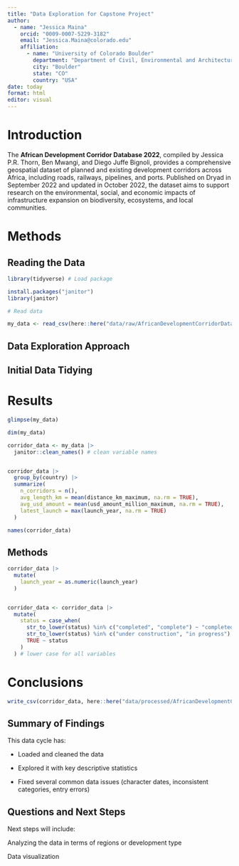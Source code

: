 ```yaml
---
title: "Data Exploration for Capstone Project"
author:
  - name: "Jessica Maina"
    orcid: "0009-0007-5229-3182"
    email: "Jessica.Maina@colorado.edu"
    affiliation:
      - name: "University of Colorado Boulder"
        department: "Department of Civil, Environmental and Architectural Engineering"
        city: "Boulder"
        state: "CO"
        country: "USA"
date: today
format: html
editor: visual
---
```


# Introduction

The **African Development Corridor Database 2022**, compiled by Jessica P.R. Thorn, Ben Mwangi, and Diego Juffe Bignoli, provides a comprehensive geospatial dataset of planned and existing development corridors across Africa, including roads, railways, pipelines, and ports. Published on Dryad in September 2022 and updated in October 2022, the dataset aims to support research on the environmental, social, and economic impacts of infrastructure expansion on biodiversity, ecosystems, and local communities.

# Methods

## Reading the Data

```r
library(tidyverse) # Load package

install.packages("janitor")
library(janitor)

# Read data

my_data <- read_csv(here::here("data/raw/AfricanDevelopmentCorridorDatabase2022.csv"))
```

## Data Exploration Approach

## Initial Data Tidying

# Results

```r
glimpse(my_data)

dim(my_data)

corridor_data <- my_data |>
  janitor::clean_names() # clean variable names


corridor_data |>
  group_by(country) |>
  summarize(
    n_corridors = n(),
    avg_length_km = mean(distance_km_maximum, na.rm = TRUE),
    avg_usd_amount = mean(usd_amount_million_maximum, na.rm = TRUE),
    latest_launch = max(launch_year, na.rm = TRUE)
  )

names(corridor_data)

```

## Methods

```r
corridor_data |>
  mutate(
    launch_year = as.numeric(launch_year)
  )


corridor_data <- corridor_data |>
  mutate(
    status = case_when(
      str_to_lower(status) %in% c("completed", "complete") ~ "completed",
      str_to_lower(status) %in% c("under construction", "in progress") ~ "under construction",
      TRUE ~ status
    )
  ) # lower case for all variables 

```

# Conclusions

```r
write_csv(corridor_data, here::here("data/processed/AfricanDevelopmentCorridorDatabase2022_tidied.csv"))
```

## Summary of Findings

This data cycle has:

-   Loaded and cleaned the data

-   Explored it with key descriptive statistics

-   Fixed several common data issues (character dates, inconsistent categories, entry errors)

## Questions and Next Steps

Next steps will include:

Analyzing the data in terms of regions or development type

Data visualization
